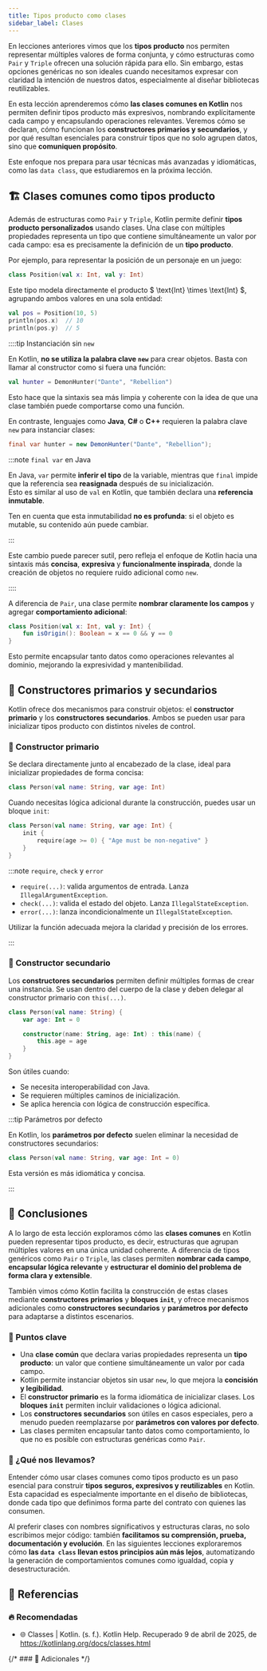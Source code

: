 ```yaml
---
title: Tipos producto como clases
sidebar_label: Clases
---
```


<ReadingTime />

En lecciones anteriores vimos que los **tipos producto** nos permiten representar múltiples valores de forma conjunta, y cómo estructuras como `Pair` y `Triple` ofrecen una solución rápida para ello. Sin embargo, estas opciones genéricas no son ideales cuando necesitamos expresar con claridad la intención de nuestros datos, especialmente al diseñar bibliotecas reutilizables.

En esta lección aprenderemos cómo **las clases comunes en Kotlin** nos permiten definir tipos producto más expresivos, nombrando explícitamente cada campo y encapsulando operaciones relevantes. Veremos cómo se declaran, cómo funcionan los **constructores primarios y secundarios**, y por qué resultan esenciales para construir tipos que no solo agrupen datos, sino que **comuniquen propósito**.

Este enfoque nos prepara para usar técnicas más avanzadas y idiomáticas, como las `data class`, que estudiaremos en la próxima lección.

## 🏗️ Clases comunes como tipos producto

Además de estructuras como `Pair` y `Triple`, Kotlin permite definir **tipos producto personalizados** usando clases. Una clase con múltiples propiedades representa un tipo que contiene simultáneamente un valor por cada campo: esa es precisamente la definición de un **tipo producto**.

Por ejemplo, para representar la posición de un personaje en un juego:

```kotlin
class Position(val x: Int, val y: Int)
```

Este tipo modela directamente el producto $ \text{Int} \times \text{Int} $, agrupando ambos valores en una sola entidad:

```kotlin
val pos = Position(10, 5)
println(pos.x)  // 10
println(pos.y)  // 5
```

::::tip Instanciación sin `new`

En Kotlin, **no se utiliza la palabra clave `new`** para crear objetos. Basta con llamar al constructor como si fuera una función:

```kotlin title="Kotlin"
val hunter = DemonHunter("Dante", "Rebellion")
```

Esto hace que la sintaxis sea más limpia y coherente con la idea de que una clase también puede comportarse como una función.

En contraste, lenguajes como **Java**, **C#** o **C++** requieren la palabra clave `new` para instanciar clases:

```java title="Java"
final var hunter = new DemonHunter("Dante", "Rebellion");
```

:::note `final var` en Java

En Java, `var` permite **inferir el tipo** de la variable, mientras que `final` impide que la referencia sea **reasignada** después de su inicialización.  
Esto es similar al uso de `val` en Kotlin, que también declara una **referencia inmutable**.

Ten en cuenta que esta inmutabilidad **no es profunda**: si el objeto es mutable, su contenido aún puede cambiar.

:::

Este cambio puede parecer sutil, pero refleja el enfoque de Kotlin hacia una sintaxis más **concisa**, **expresiva** y **funcionalmente inspirada**, donde la creación de objetos no requiere ruido adicional como `new`.

::::

A diferencia de `Pair`, una clase permite **nombrar claramente los campos** y agregar **comportamiento adicional**:

```kotlin
class Position(val x: Int, val y: Int) {
    fun isOrigin(): Boolean = x == 0 && y == 0
}
```

Esto permite encapsular tanto datos como operaciones relevantes al dominio, mejorando la expresividad y mantenibilidad.

## 🧱 Constructores primarios y secundarios

Kotlin ofrece dos mecanismos para construir objetos: el **constructor primario** y los **constructores secundarios**. Ambos se pueden usar para inicializar tipos producto con distintos niveles de control.

### 🔹 Constructor primario

Se declara directamente junto al encabezado de la clase, ideal para inicializar propiedades de forma concisa:

```kotlin showLineNumbers
class Person(val name: String, var age: Int)
```

Cuando necesitas lógica adicional durante la construcción, puedes usar un bloque `init`:

```kotlin showLineNumbers
class Person(val name: String, var age: Int) {
    init {
        require(age >= 0) { "Age must be non-negative" }
    }
}
```

:::note `require`, `check` y `error`

- `require(...)`: valida argumentos de entrada. Lanza `IllegalArgumentException`.
- `check(...)`: valida el estado del objeto. Lanza `IllegalStateException`.
- `error(...)`: lanza incondicionalmente un `IllegalStateException`.

Utilizar la función adecuada mejora la claridad y precisión de los errores.

:::

### 🔹 Constructor secundario

Los **constructores secundarios** permiten definir múltiples formas de crear una instancia. Se usan dentro del cuerpo de la clase y deben delegar al constructor primario con `this(...)`.

```kotlin showLineNumbers
class Person(val name: String) {
    var age: Int = 0

    constructor(name: String, age: Int) : this(name) {
        this.age = age
    }
}
```

Son útiles cuando:

- Se necesita interoperabilidad con Java.
- Se requieren múltiples caminos de inicialización.
- Se aplica herencia con lógica de construcción específica.

:::tip Parámetros por defecto

En Kotlin, los **parámetros por defecto** suelen eliminar la necesidad de constructores secundarios:

```kotlin showLineNumbers
class Person(val name: String, var age: Int = 0)
```

Esta versión es más idiomática y concisa.

:::

## 🎯 Conclusiones

A lo largo de esta lección exploramos cómo las **clases comunes** en Kotlin pueden representar tipos producto, es decir, estructuras que agrupan múltiples valores en una única unidad coherente. A diferencia de tipos genéricos como `Pair` o `Triple`, las clases permiten **nombrar cada campo**, **encapsular lógica relevante** y **estructurar el dominio del problema de forma clara y extensible**.

También vimos cómo Kotlin facilita la construcción de estas clases mediante **constructores primarios** y **bloques `init`**, y ofrece mecanismos adicionales como **constructores secundarios** y **parámetros por defecto** para adaptarse a distintos escenarios.

### 🔑 Puntos clave

- Una **clase común** que declara varias propiedades representa un **tipo producto**: un valor que contiene simultáneamente un valor por cada campo.
- Kotlin permite instanciar objetos sin usar `new`, lo que mejora la **concisión y legibilidad**.
- El **constructor primario** es la forma idiomática de inicializar clases. Los **bloques `init`** permiten incluir validaciones o lógica adicional.
- Los **constructores secundarios** son útiles en casos especiales, pero a menudo pueden reemplazarse por **parámetros con valores por defecto**.
- Las clases permiten encapsular tanto datos como comportamiento, lo que no es posible con estructuras genéricas como `Pair`.

### 🧰 ¿Qué nos llevamos?

Entender cómo usar clases comunes como tipos producto es un paso esencial para construir **tipos seguros, expresivos y reutilizables** en Kotlin. Esta capacidad es especialmente importante en el diseño de bibliotecas, donde cada tipo que definimos forma parte del contrato con quienes las consumen.

Al preferir clases con nombres significativos y estructuras claras, no solo escribimos mejor código: también **facilitamos su comprensión, prueba, documentación y evolución**. En las siguientes lecciones exploraremos cómo **las `data class` llevan estos principios aún más lejos**, automatizando la generación de comportamientos comunes como igualdad, copia y desestructuración.

## 📖 Referencias

### 🔥 Recomendadas

- 🌐 Classes | Kotlin. (s. f.). Kotlin Help. Recuperado 9 de abril de 2025, de https://kotlinlang.org/docs/classes.html

{/* ### 🔹 Adicionales */}
